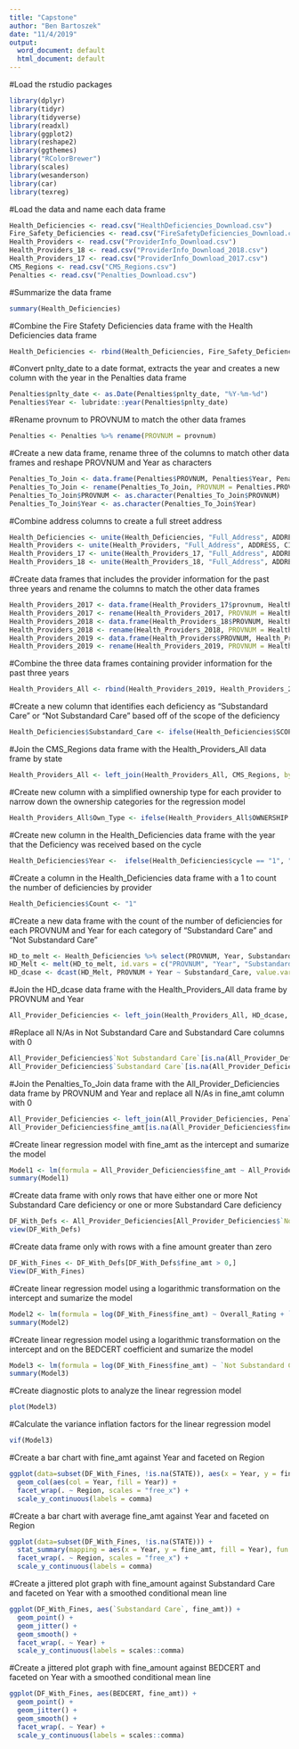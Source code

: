 ---
title: "Capstone"
author: "Ben Bartoszek"
date: "11/4/2019"
output:
  word_document: default
  html_document: default
---

#Load the rstudio packages
```{r}
library(dplyr)
library(tidyr)
library(tidyverse)
library(readxl)
library(ggplot2)
library(reshape2)
library(ggthemes)
library("RColorBrewer")
library(scales)
library(wesanderson)
library(car)
library(texreg)
```

#Load the data and name each data frame
```{r}
Health_Deficiencies <- read.csv("HealthDeficiencies_Download.csv")
Fire_Safety_Deficiencies <- read.csv("FireSafetyDeficiencies_Download.csv")
Health_Providers <- read.csv("ProviderInfo_Download.csv")
Health_Providers_18 <- read.csv("ProviderInfo_Download_2018.csv")
Health_Providers_17 <- read.csv("ProviderInfo_Download_2017.csv")
CMS_Regions <- read.csv("CMS_Regions.csv")
Penalties <- read.csv("Penalties_Download.csv")
```

#Summarize the data frame
```{r}
summary(Health_Deficiencies)
```


#Combine the Fire Stafety Deficiencies data frame with the Health Deficiencies data frame
```{r}
Health_Deficiencies <- rbind(Health_Deficiencies, Fire_Safety_Deficiencies)
```

#Convert pnlty_date to a date format, extracts the year and creates a new column with the year in the Penalties data frame
```{r}
Penalties$pnlty_date <- as.Date(Penalties$pnlty_date, "%Y-%m-%d")
Penalties$Year <- lubridate::year(Penalties$pnlty_date)
```

#Rename provnum to PROVNUM to match the other data frames
```{r}
Penalties <- Penalties %>% rename(PROVNUM = provnum)
```

#Create a new data frame, rename three of the columns to match other data frames and reshape PROVNUM and Year as characters
```{r}
Penalties_To_Join <- data.frame(Penalties$PROVNUM, Penalties$Year, Penalties$fine_amt)
Penalties_To_Join <- rename(Penalties_To_Join, PROVNUM = Penalties.PROVNUM, Year = Penalties.Year, fine_amt = Penalties.fine_amt)
Penalties_To_Join$PROVNUM <- as.character(Penalties_To_Join$PROVNUM)
Penalties_To_Join$Year <- as.character(Penalties_To_Join$Year)
```

#Combine address columns to create a full street address
```{r}
Health_Deficiencies <- unite(Health_Deficiencies, "Full_Address", ADDRESS, CITY, STATE, ZIP, sep = ", ", remove = FALSE)
Health_Providers <- unite(Health_Providers, "Full_Address", ADDRESS, CITY, STATE, ZIP, sep = ", ", remove = FALSE)
Health_Providers_17 <- unite(Health_Providers_17, "Full_Address", ADDRESS, CITY, STATE, ZIP, sep = ", ", remove = FALSE)
Health_Providers_18 <- unite(Health_Providers_18, "Full_Address", ADDRESS, CITY, STATE, ZIP, sep = ", ", remove = FALSE)
```

#Create data frames that includes the provider information for the past three years and rename the columns to match the other data frames
```{r}
Health_Providers_2017 <- data.frame(Health_Providers_17$provnum, Health_Providers_17$PROVNAME, Health_Providers_17$Full_Address, Year = "2017", Health_Providers_17$OWNERSHIP, Health_Providers_17$BEDCERT, Health_Providers_17$overall_rating, Health_Providers_17$quality_rating, Health_Providers_17$staffing_rating, Health_Providers_17$survey_rating, Health_Providers_17$STATE)
Health_Providers_2017 <- rename(Health_Providers_2017, PROVNUM = Health_Providers_17.provnum, PROVNAME = Health_Providers_17.PROVNAME, Full_Address = Health_Providers_17.Full_Address, OWNERSHIP = Health_Providers_17.OWNERSHIP, BEDCERT = Health_Providers_17.BEDCERT, Overall_Rating = Health_Providers_17.overall_rating, Quality_Rating = Health_Providers_17.quality_rating, Staffing_Rating = Health_Providers_17.staffing_rating, Survey_Rating = Health_Providers_17.survey_rating, STATE = Health_Providers_17.STATE)
Health_Providers_2018 <- data.frame(Health_Providers_18$PROVNUM, Health_Providers_18$PROVNAME, Health_Providers_18$Full_Address, Year = "2018", Health_Providers_18$OWNERSHIP, Health_Providers_18$BEDCERT, Health_Providers_18$OVERALL_RATING, Health_Providers_18$QUALITY_RATING, Health_Providers_18$STAFFING_RATING, Health_Providers_18$SURVEY_RATING, Health_Providers_18$STATE)
Health_Providers_2018 <- rename(Health_Providers_2018, PROVNUM = Health_Providers_18.PROVNUM, PROVNAME = Health_Providers_18.PROVNAME, Full_Address = Health_Providers_18.Full_Address, OWNERSHIP = Health_Providers_18.OWNERSHIP, BEDCERT = Health_Providers_18.BEDCERT, Overall_Rating = Health_Providers_18.OVERALL_RATING, Quality_Rating = Health_Providers_18.QUALITY_RATING, Staffing_Rating = Health_Providers_18.STAFFING_RATING, Survey_Rating = Health_Providers_18.SURVEY_RATING, STATE = Health_Providers_18.STATE)
Health_Providers_2019 <- data.frame(Health_Providers$PROVNUM, Health_Providers$PROVNAME, Health_Providers$Full_Address, Year = "2019", Health_Providers$OWNERSHIP, Health_Providers$BEDCERT, Health_Providers$Overall_Rating, Health_Providers$Quality_Rating, Health_Providers$Staffing_Rating, Health_Providers$SURVEY_RATING, Health_Providers$STATE)
Health_Providers_2019 <- rename(Health_Providers_2019, PROVNUM = Health_Providers.PROVNUM, PROVNAME = Health_Providers.PROVNAME, Full_Address = Health_Providers.Full_Address, OWNERSHIP = Health_Providers.OWNERSHIP, BEDCERT = Health_Providers.BEDCERT, Overall_Rating = Health_Providers.Overall_Rating, Quality_Rating = Health_Providers.Quality_Rating, Staffing_Rating = Health_Providers.Staffing_Rating, Survey_Rating = Health_Providers.SURVEY_RATING, STATE = Health_Providers.STATE)
```

#Combine the three data frames containing provider information for the past three years
```{r}
Health_Providers_All <- rbind(Health_Providers_2019, Health_Providers_2018, Health_Providers_2017)
```

#Create a new column that identifies each deficiency as "Substandard Care" or "Not Substandard Care" based off of the scope of the deficiency
```{r}
Health_Deficiencies$Substandard_Care <- ifelse(Health_Deficiencies$SCOPE == "F"| Health_Deficiencies$SCOPE == "H" | Health_Deficiencies$SCOPE == "I" | Health_Deficiencies$SCOPE == "J" | Health_Deficiencies$SCOPE == "K" | Health_Deficiencies$SCOPE == "L", "Substandard Care", "Not Substandard Care")
```

#Join the CMS_Regions data frame with the Health_Providers_All data frame by state
```{r}
Health_Providers_All <- left_join(Health_Providers_All, CMS_Regions, by = "STATE")
```

#Create new column with a simplified ownership type for each provider to narrow down the ownership categories for the regression model
```{r}
Health_Providers_All$Own_Type <- ifelse(Health_Providers_All$OWNERSHIP == "For profit - Corporation"| Health_Providers_All$OWNERSHIP == "For profit - Individual" | Health_Providers_All$OWNERSHIP == "For profit - Limited Liability company" | Health_Providers_All$OWNERSHIP == "For profit - Partnership", "For Profit", ifelse(Health_Providers_All$OWNERSHIP == "Government - City"| Health_Providers_All$OWNERSHIP == "Government - City/county" | Health_Providers_All$OWNERSHIP == "Government - County" | Health_Providers_All$OWNERSHIP == "Government - Federal" | Health_Providers_All$OWNERSHIP == "Government - Hospital district" | Health_Providers_All$OWNERSHIP == "Government - State", "Government", ifelse(Health_Providers_All$OWNERSHIP == "Non profit - Church related"| Health_Providers_All$OWNERSHIP == "Non profit - Corporation" | Health_Providers_All$OWNERSHIP == "Non profit - Other", "Non Profit", "N/A")))
```

#Create new column in the Health_Deficiencies data frame with the year that the Deficiency was received based on the cycle
```{r}
Health_Deficiencies$Year <-  ifelse(Health_Deficiencies$cycle == "1", "2019", ifelse(Health_Deficiencies$cycle == "2", "2018", ifelse(Health_Deficiencies$cycle == "3", "2017", "N/A" )))
```

#Create a column in the Health_Deficiencies data frame with a 1 to count the number of deficiencies by provider
```{r}
Health_Deficiencies$Count <- "1"
```

#Create a new data frame with the count of the number of deficiencies for each PROVNUM and Year for each category of "Substandard Care" and "Not Substandard Care"
```{r}
HD_to_melt <- Health_Deficiencies %>% select(PROVNUM, Year, Substandard_Care, Count)
HD_Melt <- melt(HD_to_melt, id.vars = c("PROVNUM", "Year", "Substandard_Care"), variable.name = "Count")
HD_dcase <- dcast(HD_Melt, PROVNUM + Year ~ Substandard_Care, value.var = c("Count"))
```

#Join the HD_dcase data frame with the Health_Providers_All data frame by PROVNUM and Year
```{r}
All_Provider_Deficiencies <- left_join(Health_Providers_All, HD_dcase, by = c("PROVNUM", "Year"))
```

#Replace all N/As in Not Substandard Care and Substandard Care columns with 0
```{r}
All_Provider_Deficiencies$`Not Substandard Care`[is.na(All_Provider_Deficiencies$`Not Substandard Care`)] <- 0
All_Provider_Deficiencies$`Substandard Care`[is.na(All_Provider_Deficiencies$`Substandard Care`)] <- 0
```

#Join the Penalties_To_Join data frame with the All_Provider_Deficiencies data frame by PROVNUM and Year and replace all N/As in fine_amt column with 0
```{r}
All_Provider_Deficiencies <- left_join(All_Provider_Deficiencies, Penalties_To_Join, by = c("PROVNUM", "Year"))
All_Provider_Deficiencies$fine_amt[is.na(All_Provider_Deficiencies$fine_amt)] <- 0
```

#Create linear regression model with fine_amt as the intercept and sumarize the model
```{r}
Model1 <- lm(formula = All_Provider_Deficiencies$fine_amt ~ All_Provider_Deficiencies$Quality_Rating + All_Provider_Deficiencies$Staffing_Rating + All_Provider_Deficiencies$Overall_Rating + All_Provider_Deficiencies$'Not Substandard Care' + All_Provider_Deficiencies$'Substandard Care' + All_Provider_Deficiencies$BEDCERT, data = All_Provider_Deficiencies)
summary(Model1)
```

#Create data frame with only rows that have either one or more Not Substandard Care deficiency or one or more Substandard Care deficiency
```{r}
DF_With_Defs <- All_Provider_Deficiencies[All_Provider_Deficiencies$`Not Substandard Care` > 0 | All_Provider_Deficiencies$`Substandard Care` > 0,]
view(DF_With_Defs)
```

#Create data frame only with rows with a fine amount greater than zero
```{r}
DF_With_Fines <- DF_With_Defs[DF_With_Defs$fine_amt > 0,]
View(DF_With_Fines)
```

#Create linear regression model using a logarithmic transformation on the intercept and sumarize the model
```{r}
Model2 <- lm(formula = log(DF_With_Fines$fine_amt) ~ Overall_Rating + `Not Substandard Care` + `Substandard Care` + BEDCERT + Year + OWNERSHIP + Quality_Rating + Staffing_Rating, data = DF_With_Fines)
summary(Model2)
```

#Create linear regression model using a logarithmic transformation on the intercept and on the BEDCERT coefficient and sumarize the model
```{r}
Model3 <- lm(formula = log(DF_With_Fines$fine_amt) ~ `Not Substandard Care` + `Substandard Care` + log(BEDCERT) + Year + Own_Type + Overall_Rating + Region, data = DF_With_Fines)
summary(Model3)
```

#Create diagnostic plots to analyze the linear regression model
```{r}
plot(Model3)
```

#Calculate the variance inflation factors for the linear regression model
```{r}
vif(Model3)
```

#Create a bar chart with fine_amt against Year and faceted on Region
```{r}
ggplot(data=subset(DF_With_Fines, !is.na(STATE)), aes(x = Year, y = fine_amt)) +
  geom_col(aes(col = Year, fill = Year)) +
  facet_wrap(. ~ Region, scales = "free_x") +
  scale_y_continuous(labels = comma)
```

#Create a bar chart with average fine_amt against Year and faceted on Region
```{r}
ggplot(data=subset(DF_With_Fines, !is.na(STATE))) +
  stat_summary(mapping = aes(x = Year, y = fine_amt, fill = Year), fun.y = "mean", geom = "bar", na.rm = TRUE, inherit.aes = FALSE) +
  facet_wrap(. ~ Region, scales = "free_x") +
  scale_y_continuous(labels = comma)
```

#Create a jittered plot graph with fine_amount against Substandard Care and faceted on Year with a smoothed conditional mean line
```{r}
ggplot(DF_With_Fines, aes(`Substandard Care`, fine_amt)) +
  geom_point() +
  geom_jitter() +
  geom_smooth() +
  facet_wrap(. ~ Year) +
  scale_y_continuous(labels = scales::comma)
```

#Create a jittered plot graph with fine_amount against BEDCERT and faceted on Year with a smoothed conditional mean line
```{r}
ggplot(DF_With_Fines, aes(BEDCERT, fine_amt)) +
  geom_point() +
  geom_jitter() +
  geom_smooth() +
  facet_wrap(. ~ Year) +
  scale_y_continuous(labels = scales::comma)
```

